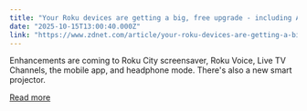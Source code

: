 ```yaml
---
title: "Your Roku devices are getting a big, free upgrade - including AI Voice"
date: "2025-10-15T13:00:40.000Z"
link: "https://www.zdnet.com/article/your-roku-devices-are-getting-a-big-free-upgrade-including-ai-voice/"
---
```


Enhancements are coming to Roku City screensaver, Roku Voice, Live TV Channels, the mobile app, and headphone mode. There's also a new smart projector.

[Read more](https://www.zdnet.com/article/your-roku-devices-are-getting-a-big-free-upgrade-including-ai-voice/)
